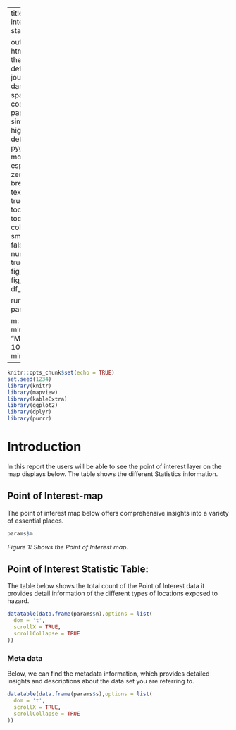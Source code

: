 
---
title: Point of interest affected statistic report.|


output: 
 html_document:
   theme: flatly # default, cerulean, journal, flatly, darkly, readable, spacelab, united, cosmo, lumen, paper, sandstone, simplex, and yeti
   highlight: tango # default, tango, pygments, kate, monochrome, espresso, zenburn, haddock, breezedark, and textmate
   smart: true
   toc: true
   toc_depth: 2
   toc_float:
     collapsed: false
     smooth_scroll: false
   numbers_sections: true
   fig_width: 7
   fig_height: 6
   fig_caption: true
   df_print: paged

runtime: shiny   
params:

  m: NA
  n: NA
  s: NA
  minimum: 
    label: "Minimum:"
    value: 100
    input: slider
    min: 0
    max: 1000
---


```{r setup, include=FALSE}
knitr::opts_chunk$set(echo = TRUE)
set.seed(1234)
library(knitr)
library(mapview)
library(kableExtra)
library(ggplot2)
library(dplyr)
library(purrr)

```



# Introduction
In this report the users will be able to see the point of interest layer on the map displays below. The table shows the different Statistics information.

## Point of Interest-map

The point of interest  map below offers comprehensive insights into a variety of essential places.

```{r echo=FALSE, message=TRUE, paged.print=FALSE,warning=FALSE}

params$m

```
*Figure 1: Shows the Point of Interest map.* 

## Point of Interest Statistic Table:

The table below shows the total count of the Point of Interest data it provides detail information of the different types of locations exposed to hazard. 

```{r echo=FALSE, message=TRUE, paged.print=FALSE}

datatable(data.frame(params$n),options = list(
  dom = 't',
  scrollX = TRUE,
  scrollCollapse = TRUE
))

```


### Meta data
Below, we can find the metadata information, which provides detailed insights and descriptions about the data set you are referring to.
```{r echo=FALSE, message=TRUE, paged.print=FALSE}

datatable(data.frame(params$s),options = list(
  dom = 't',
  scrollX = TRUE,
  scrollCollapse = TRUE
))


```


